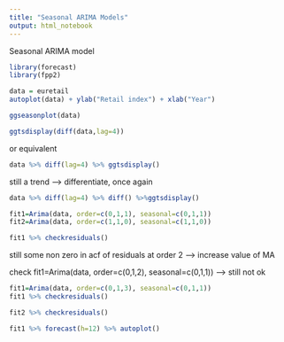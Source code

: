 ```yaml
---
title: "Seasonal ARIMA Models"
output: html_notebook
---
```


Seasonal ARIMA model

```r
library(forecast)
library(fpp2)
```



```r
data = euretail
autoplot(data) + ylab("Retail index") + xlab("Year")
```

```r
ggseasonplot(data)
```

```r
ggtsdisplay(diff(data,lag=4))
```

or equivalent
```r
data %>% diff(lag=4) %>% ggtsdisplay()
```

still a trend --> differentiate, once again

```r
data %>% diff(lag=4) %>% diff() %>%ggtsdisplay()
```

```r
fit1=Arima(data, order=c(0,1,1), seasonal=c(0,1,1))
fit2=Arima(data, order=c(1,1,0), seasonal=c(1,1,0))
```

```r
fit1 %>% checkresiduals()

```
still some non zero in acf of residuals at order 2
--> increase value of MA

check 
fit1=Arima(data, order=c(0,1,2), seasonal=c(0,1,1))
--> still not ok

```r
fit1=Arima(data, order=c(0,1,3), seasonal=c(0,1,1))
fit1 %>% checkresiduals()
```


```r
fit2 %>% checkresiduals()
```

```r
fit1 %>% forecast(h=12) %>% autoplot()
```



